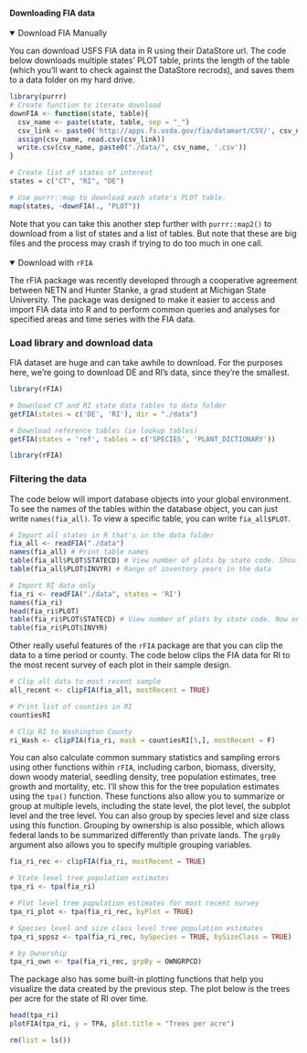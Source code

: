 #### Downloading FIA data {.tabset}
<details open><summary class = 'drop'>Download FIA Manually</summary>
You can download USFS FIA data in R using their DataStore url. The code below downloads multiple states' PLOT table, prints the length of the table (which you'll want to check against the DataStore recrods), and saves them to a data folder on my hard drive.  
```r
library(purrr)
# Create function to iterate download
downFIA <- function(state, table){
  csv_name <- paste(state, table, sep = "_")
  csv_link <- paste0('http://apps.fs.usda.gov/fia/datamart/CSV/', csv_name, '.csv')
  assign(csv_name, read.csv(csv_link))
  write.csv(csv_name, paste0("./data/", csv_name, '.csv'))
}

# Create list of states of interest
states = c("CT", "RI", "DE")

# Use purrr::map to download each state's PLOT table.
map(states, ~downFIA(., "PLOT"))

```

Note that you can take this another step further with `purrr::map2()` to download from a list of states and a list of tables. But note that these are big files and the process may crash if trying to do too much in one call.
</details>
<br>
<details open><summary class = 'drop'>Download with `rFIA`</summary>
The rFIA package was recently developed through a cooperative agreement between NETN and Hunter Stanke, a grad student at Michigan State University. The package was designed to make it easier to access and import FIA data into R and to perform common queries and analyses for specified areas and time series with the FIA data.

<h3>Load library and download data</h3>
FIA dataset are huge and can take awhile to download. For the purposes here, we're going to download DE and RI's data, since they're the smallest.
```r
library(rFIA)

# Download CT and RI state data tables to data folder
getFIA(states = c('DE', 'RI'), dir = "./data")

# Download reference tables (ie lookup tables)
getFIA(states = 'ref', tables = c('SPECIES', 'PLANT_DICTIONARY'))
```
```r
library(rFIA)
```

<h3>Filtering the data</h3>
The code below will import database objects into your global environment. To see the names of the tables within the database object, you can just write `names(fia_all)`. To view a specific table, you can write `fia_all$PLOT`.
```r
# Import all states in R that's in the data folder
fia_all <- readFIA("./data")
names(fia_all) # Print table names
table(fia_all$PLOT$STATECD) # View number of plots by state code. Should be 2.
table(fia_all$PLOT$INVYR) # Range of inventory years in the data

# Import RI data only
fia_ri <- readFIA("./data", states = 'RI')
names(fia_ri)
head(fia_ri$PLOT)
table(fia_ri$PLOT$STATECD) # View number of plots by state code. Now only 1.
table(fia_ri$PLOT$INVYR)

```

Other really useful features of the `rFIA` package are that you can clip the data to a time period or county. The code below clips the FIA data for RI to the most recent survey of each plot in their sample design.
```r
# Clip all data to most recent sample
all_recent <- clipFIA(fia_all, mostRecent = TRUE)

# Print list of counties in RI
countiesRI 

# Clip RI to Washington County
ri_Wash <- clipFIA(fia_ri, mask = countiesRI[5,], mostRecent = F)
```

You can also calculate common summary statistics and sampling errors using other functions within `rFIA`, including carbon, biomass, diversity, down woody material, seedling density, tree population estimates, tree growth and mortality, etc. I'll show this for the tree population estimates using the `tpa()` function. These functions also allow you to summarize or group at multiple levels, including the state level, the plot level, the subplot level and the tree level. You can also group by species level and size class using this function. Grouping by ownership is also possible, which allows federal lands to be summarized differently than private lands. The `grpBy` argument also allows you to specify multiple grouping variables. 

```r
fia_ri_rec <- clipFIA(fia_ri, mostRecent = TRUE)

# State level tree population estimates
tpa_ri <- tpa(fia_ri)

# Plot level tree population estimates for most recent survey
tpa_ri_plot <- tpa(fia_ri_rec, byPlot = TRUE)

# Species level and size class level tree population estimates
tpa_ri_sppsz <- tpa(fia_ri_rec, bySpecies = TRUE, bySizeClass = TRUE)

# by Ownership
tpa_ri_own <- tpa(fia_ri_rec, grpBy = OWNGRPCD)
```

The package also has some built-in plotting functions that help you visualize the data created by the previous step. The plot below is the trees per acre for the state of RI over time.

```r
head(tpa_ri)
plotFIA(tpa_ri, y = TPA, plot.title = "Trees per acre")
```
</details>

```r
rm(list = ls())
```


